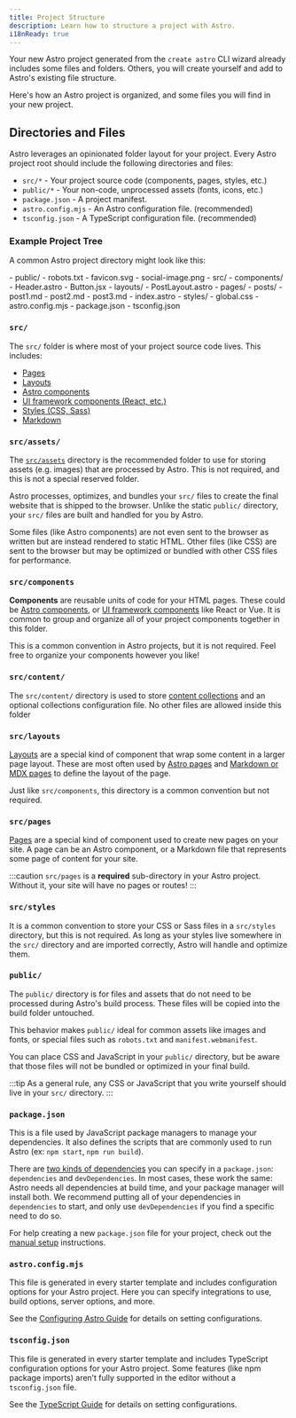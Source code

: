 ```yaml
---
title: Project Structure
description: Learn how to structure a project with Astro.
i18nReady: true
---
```


Your new Astro project generated from the `create astro` CLI wizard already includes some files and folders. Others, you will create yourself and add to Astro's existing file structure.

Here's how an Astro project is organized, and some files you will find in your new project.

## Directories and Files

Astro leverages an opinionated folder layout for your project. Every Astro project root should include the following directories and files:

- `src/*` - Your project source code (components, pages, styles, etc.)
- `public/*` - Your non-code, unprocessed assets (fonts, icons, etc.)
- `package.json` - A project manifest.
- `astro.config.mjs` - An Astro configuration file. (recommended)
- `tsconfig.json` - A TypeScript configuration file. (recommended)

### Example Project Tree

A common Astro project directory might look like this:

<FileTree>
- public/
  - robots.txt
  - favicon.svg
  - social-image.png
- src/
  - components/
    - Header.astro
    - Button.jsx
  - layouts/
    - PostLayout.astro
  - pages/
    - posts/
      - post1.md
      - post2.md
      - post3.md
    - index.astro
  - styles/
    - global.css
- astro.config.mjs
- package.json
- tsconfig.json
</FileTree>

### `src/`

The `src/` folder is where most of your project source code lives. This includes:

- [Pages](/en/core-concepts/astro-pages/)
- [Layouts](/en/core-concepts/layouts/)
- [Astro components](/en/core-concepts/astro-components/)
- [UI framework components (React, etc.)](/en/core-concepts/framework-components/)
- [Styles (CSS, Sass)](/en/guides/styling/)
- [Markdown](/en/guides/markdown-content/)

### `src/assets/`

The [`src/assets`](/en/guides/assets/) directory is the recommended folder to use for storing assets (e.g. images) that are processed by Astro. This is not required, and this is not a special reserved folder.

Astro processes, optimizes, and bundles your `src/` files to create the final website that is shipped to the browser.  Unlike the static `public/` directory, your `src/` files are built and handled for you by Astro.

Some files (like Astro components) are not even sent to the browser as written but are instead rendered to static HTML. Other files (like CSS) are sent to the browser but may be optimized or bundled with other CSS files for performance.

### `src/components`

**Components** are reusable units of code for your HTML pages. These could be [Astro components](/en/core-concepts/astro-components/), or [UI framework components](/en/core-concepts/framework-components/) like React or Vue.  It is common to group and organize all of your project components together in this folder.

This is a common convention in Astro projects, but it is not required. Feel free to organize your components however you like!

### `src/content/`

The `src/content/` directory is used to store [content collections](/en/guides/content-collections/) and an optional collections configuration file. No other files are allowed inside this folder

### `src/layouts`

[Layouts](/en/core-concepts/layouts/) are a special kind of component that wrap some content in a larger page layout. These are most often used by [Astro pages](/en/core-concepts/astro-pages/) and [Markdown or MDX pages](/en/guides/markdown-content/) to define the layout of the page.

Just like `src/components`, this directory is a common convention but not required.

### `src/pages`

[Pages](/en/core-concepts/astro-pages/) are a special kind of component used to create new pages on your site. A page can be an Astro component, or a Markdown file that represents some page of content for your site.

:::caution
`src/pages` is a **required** sub-directory in your Astro project. Without it, your site will have no pages or routes!
:::

### `src/styles`

It is a common convention to store your CSS or Sass files in a `src/styles` directory, but this is not required. As long as your styles live somewhere in the `src/` directory and are imported correctly, Astro will handle and optimize them.

### `public/`

The `public/` directory is for files and assets that do not need to be processed during Astro's build process. These files will be copied into the build folder untouched.

This behavior makes `public/` ideal for common assets like images and fonts, or special files such as `robots.txt` and `manifest.webmanifest`.

You can place CSS and JavaScript in your `public/` directory, but be aware that those files will not be bundled or optimized in your final build.

:::tip
As a general rule, any CSS or JavaScript that you write yourself should live in your `src/` directory.
:::

### `package.json`

This is a file used by JavaScript package managers to manage your dependencies. It also defines the scripts that are commonly used to run Astro (ex: `npm start`, `npm run build`).

There are [two kinds of dependencies](https://docs.npmjs.com/specifying-dependencies-and-devdependencies-in-a-package-json-file) you can specify in a `package.json`: `dependencies` and `devDependencies`. In most cases, these work the same: Astro needs all dependencies at build time, and your package manager will install both. We recommend putting all of your dependencies in `dependencies` to start, and only use `devDependencies` if you find a specific need to do so.

For help creating a new `package.json` file for your project, check out the [manual setup](/en/install/manual/) instructions.

### `astro.config.mjs`

This file is generated in every starter template and includes configuration options for your Astro project. Here you can specify integrations to use, build options, server options, and more.

See the [Configuring Astro Guide](/en/guides/configuring-astro/) for details on setting configurations.

### `tsconfig.json`

This file is generated in every starter template and includes TypeScript configuration options for your Astro project. Some features (like npm package imports) aren’t fully supported in the editor without a `tsconfig.json` file. 

See the [TypeScript Guide](/en/guides/typescript/) for details on setting configurations.
